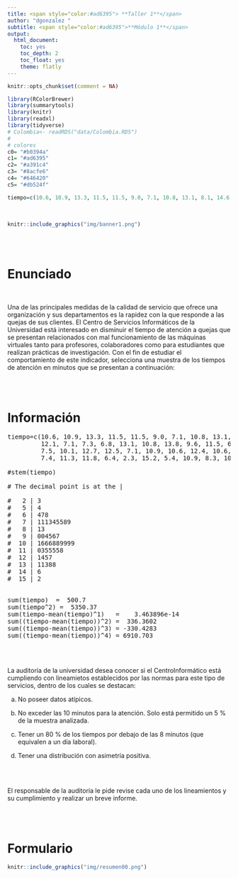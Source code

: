 ```yaml
---
title: <span style="color:#ad6395"> **Taller 1**</span>  
author: "dgonzalez "
subtitle: <span style="color:#ad6395">**Módulo 1**</span> 
output:
  html_document:
    toc: yes
    toc_depth: 2
    toc_float: yes
    theme: flatly
---
```


```r
knitr::opts_chunk$set(comment = NA)

library(RColorBrewer)
library(summarytools)
library(knitr)
library(readxl)
library(tidyverse)
# Colombia<- readRDS("data/Colombia.RDS")
# 
# colores
c0= "#b0394a"
c1= "#ad6395"
c2= "#a391c4"
c3= "#8acfe6"
c4= "#646420"
c5= "#db524f"

tiempo=c(10.6, 10.9, 13.3, 11.5, 11.5, 9.0, 7.1, 10.8, 13.1, 8.1, 14.6, 9.4, 12.1, 7.1, 7.3, 6.8, 13.1, 10.8, 13.8, 9.6, 11.5, 6.7, 7.8, 9.7, 9.5, 7.5, 10.1, 12.7, 12.5, 7.1, 10.9, 10.6, 12.4, 10.6, 9.0, 7.5, 11.5, 7.4, 11.3, 11.8, 6.4, 2.3, 15.2, 5.4, 10.9, 8.3, 10.9, 7.9, 13.8, 11.0)
```

<br/>


```r
knitr::include_graphics("img/banner1.png")
```

<br/><br/>

# **Enunciado**

<br/>

Una de las principales medidas de la calidad de servicio que ofrece una organización y sus departamentos es la rapidez con la que responde a las quejas de sus clientes. El Centro de Servicios Informáticos de la Universidad está interesado en disminuir el tiempo de atención a quejas que se presentan relacionados con mal funcionamiento de las máquinas virtuales tanto para profesores, colaboradores como para estudiantes que realizan prácticas de investigación. Con el fin de estudiar el comportamiento de este indicador, selecciona una muestra de los tiempos de atención en minutos que se presentan a continuación:

<br/><br/>

# **Información**

<!-- ```{r} -->
<!-- tiempo=c(10.6, 10.9, 13.3, 11.5, 11.5, 9.0, 7.1, 10.8, 13.1, 8.1, 14.6, 9.4, 12.1, 7.1, 7.3, 6.8, 13.1, 10.8, 13.8, 9.6, 11.5, 6.7, 7.8, 9.7, 9.5, 7.5, 10.1, 12.7, 12.5, 7.1, 10.9, 10.6, 12.4, 10.6, 9.0, 7.5, 11.5, 7.4, 11.3, 11.8, 6.4, 2.3, 15.2, 5.4, 10.9, 8.3, 10.9, 7.9, 13.8, 11.0) -->

<!-- #stem(tiempo) -->

<!-- # The decimal point is at the | -->

<!-- #   2 | 3 -->
<!-- #   5 | 4 -->
<!-- #   6 | 478 -->
<!-- #   7 | 111345589 -->
<!-- #   8 | 13 -->
<!-- #   9 | 004567 -->
<!-- #  10 | 1666889999 -->
<!-- #  11 | 0355558 -->
<!-- #  12 | 1457 -->
<!-- #  13 | 11388 -->
<!-- #  14 | 6 -->
<!-- #  15 | 2 -->

<!-- cat("sum(tiempo) = ", sum(tiempo), "\n") -->
<!-- cat("sum(tiempo^2) = ",sum(tiempo^2), "\n") -->
<!-- cat("sum(tiempo-mean(tiempo)^1) = ",sum(tiempo-mean(tiempo)^1), "\n") -->
<!-- cat("sum((tiempo-mean(tiempo))^2)",sum((tiempo-mean(tiempo))^2), "\n") -->
<!-- cat("sum((tiempo-mean(tiempo))^3)",sum((tiempo-mean(tiempo))^3), "\n") -->
<!-- cat("sum((tiempo-mean(tiempo))^4)", sum((tiempo-mean(tiempo))^4), "\n") -->
<!-- ``` -->
<pre>
tiempo=c(10.6, 10.9, 13.3, 11.5, 11.5, 9.0, 7.1, 10.8, 13.1, 8.1, 14.6, 9.4, 
         12.1, 7.1, 7.3, 6.8, 13.1, 10.8, 13.8, 9.6, 11.5, 6.7, 7.8, 9.7, 9.5, 
         7.5, 10.1, 12.7, 12.5, 7.1, 10.9, 10.6, 12.4, 10.6, 9.0, 7.5, 11.5, 
         7.4, 11.3, 11.8, 6.4, 2.3, 15.2, 5.4, 10.9, 8.3, 10.9, 7.9, 13.8,11.0)

#stem(tiempo)

# The decimal point is at the |

#   2 | 3
#   5 | 4
#   6 | 478
#   7 | 111345589
#   8 | 13
#   9 | 004567
#  10 | 1666889999
#  11 | 0355558
#  12 | 1457
#  13 | 11388
#  14 | 6
#  15 | 2


sum(tiempo)  =  500.7 
sum(tiempo^2) =  5350.37 
sum(tiempo-mean(tiempo)^1)   =    3.463896e-14 
sum((tiempo-mean(tiempo))^2) =  336.3602 
sum((tiempo-mean(tiempo))^3) = -330.4283 
sum((tiempo-mean(tiempo))^4) = 6910.703 
</pre>

<br/><br/>

<!-- ```{r} -->
<!-- sort(tiempo) -->
<!-- ``` -->

La auditorı́a de la universidad desea conocer si el CentroInformático está cumpliendo con lineamietos establecidos por las normas para este tipo de servicios, dentro
de los cuales se destacan:


a. No poseer datos atı́picos.

b. No exceder las 10 minutos para la atención. Solo está permitido un 5 % de la muestra analizada.

c. Tener un 80 % de los tiempos por debajo de las 8 minutos (que equivalen a un dı́a laboral).

d. Tener una distribución con asimetrı́a positiva.

<br/><br/>

El responsable de la auditorı́a le pide revise cada uno de los lineamientos y su cumplimiento y realizar un breve informe.

<br/><br/>

# **Formulario**

```r
knitr::include_graphics("img/resumen00.png")
```

